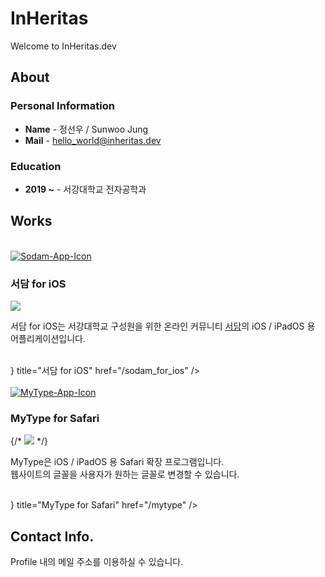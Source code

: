 
# InHeritas

Welcome to InHeritas.dev

## About

### Personal Information

* **Name** - 정선우 / Sunwoo Jung
* **Mail** - [hello\_world@inheritas.dev](mailto\:hello_world@inheritas.dev)

### Education

* **2019 ~**  - 서강대학교 전자공학과

## Works

<br/>
<a href="https://www.inheritas.dev/sodam_for_ios">
    <Image src="/img/Icon.png" alt="Sodam-App-Icon" width={72} height={72} />
</a>

### 서담 for iOS

[<Image src="/img/B-White.png" width={150} height={70} />](https://apple.co/3MYMIA1)

서담 for iOS는 서강대학교 구성원을 위한 온라인 커뮤니티 [<u>서담</u>](https://www.ssodam.com/)의 iOS / iPadOS 용 어플리케이션입니다.

<br />
<Card
    icon={<FontAwesomeIcon icon={faPlus} />}
    title="서담 for iOS"
    href="/sodam_for_ios"
/>

<br/>
<br/>
<a href="https://www.inheritas.dev/mytype">
    <Image src="/img/MyType_Icon.png" alt="MyType-App-Icon" width={72} height={72} />
</a>

### MyType for Safari

{/* [<Image src="/img/B-White.png" width={150} height={70} />](https://apple.co/3MYMIA1) */}

MyType은 iOS / iPadOS 용 Safari 확장 프로그램입니다.  
웹사이트의 글꼴을 사용자가 원하는 글꼴로 변경할 수 있습니다.  

<br />
<Card
    icon={<FontAwesomeIcon icon={faPlus} />}
    title="MyType for Safari"
    href="/mytype"
/>

## Contact Info.

Profile 내의 메일 주소를 이용하실 수 있습니다.